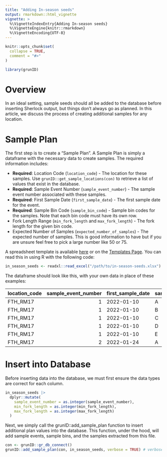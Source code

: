 ```yaml
---
title: "Adding In-season seeds"
output: rmarkdown::html_vignette
vignette: >
  %\VignetteIndexEntry{Adding In-season seeds}
  %\VignetteEngine{knitr::rmarkdown}
  %\VignetteEncoding{UTF-8}
---
```


```r
knitr::opts_chunk$set(
  collapse = TRUE,
  comment = "#>"
)
```

```r
library(grunID)
```

# Overview

In an ideal setting, sample seeds should all be added to the database before inserting Sherlock output, but things don't always go as planned. In this article, we discuss the process of creating additional samples for any location.

# Sample Plan

The first step is to create a "Sample Plan". A Sample Plan is simply a dataframe with the necessary data to create samples. The required information includes:

* __Required__: Location Code (`location_code`) - The location for these samples. Use `grunID::get_sample_locations(con)` to retrieve a list of values that exist in the database.
* __Required__: Sample Event Number (`sample_event_number`) - The sample event number associated with these samples.
* __Required__: First Sample Date (`first_sample_date`) - The first sample date for the event.
* __Required__: Sample Bin Code (`sample_bin_code`) - Sample bin codes for the samples. Note that each bin code must have its own row.
* Fork Length Range (`min_fork_length` and `max_fork_length`) - The fork length for the given bin code.
* Expected Number of Samples (`expected_number_of_samples`) - The expected number of samples. This is good information to have but if you are unsure feel free to pick a large number like 50 or 75.

A spreadsheet template is available [here](#) or on the [Templates Page](#). You can read this in using R with the following code:

```r
in_season_seeds <- readxl::read_excel("/path/to/in-season-seeds.xlsx")
```

The dataframe should look like this, with your own data in place of these examples:


|location_code | sample_event_number|first_sample_date |sample_bin_code | min_fork_length| max_fork_length| expected_number_of_samples|
|:-------------|-------------------:|:-----------------|:---------------|---------------:|---------------:|--------------------------:|
|FTH_RM17      |                   1|2022-01-10        |A               |              25|              65|                          0|
|FTH_RM17      |                   1|2022-01-10        |B               |              65|             105|                          0|
|FTH_RM17      |                   1|2022-01-10        |C               |             105|             145|                          0|
|FTH_RM17      |                   1|2022-01-10        |D               |             145|             185|                          0|
|FTH_RM17      |                   1|2022-01-10        |E               |             185|             225|                          0|
|FTH_RM17      |                   2|2022-01-24        |A               |              25|              65|                          0|

# Insert into Database

Before inserting data into the database, we must first ensure the data types are correct for each column.

```r
in_season_seeds |> 
  dplyr::mutate(
    sample_event_number = as.integer(sample_event_number),
    min_fork_length = as.integer(min_fork_length),
    max_fork_length = as.integer(max_fork_length)
  )
```

Next, we simply call the grunID::add_sample_plan function to insert additional plan values into the database. This function, under the hood, will add sample events, sample bins, and the samples extracted from this file.

```r
con <- grunID::gr_db_connect()
grunID::add_sample_plan(con, in_season_seeds, verbose = TRUE) # verbose = TRUE will give some progress bars
```
